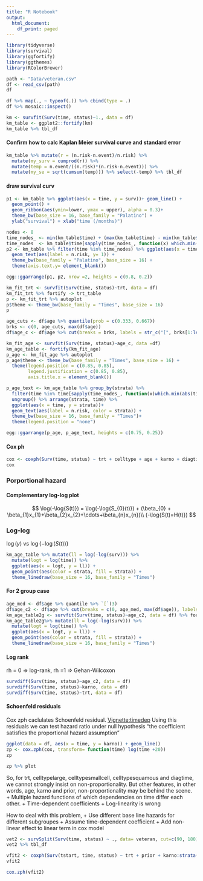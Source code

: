 ```yaml
---
title: "R Notebook"
output:
  html_document:
    df_print: paged
---
```


```r
library(tidyverse)
library(survival)
library(ggfortify)
library(ggthemes)
library(RColorBrewer)
```

```r
path <- "Data/veteran.csv"
df <- read_csv(path)
df
```

```r
df %>% map(., ~ typeof(.)) %>% cbind(type = .)
df %>% mosaic::inspect()
```

```r
km <- survfit(Surv(time, status)~1., data = df)
km_table <- ggplot2::fortify(km)
km_table %>% tbl_df
```
#### Confirm how to calc Kaplan Meier survival curve and standard error
```r
km_table %>% mutate(r = (n.risk-n.event)/n.risk) %>% 
  mutate(my_surv = cumprod(r)) %>% 
  mutate(temp = n.event/((n.risk)*(n.risk-n.event))) %>% 
  mutate(my_se = sqrt(cumsum(temp))) %>% select(-temp) %>% tbl_df

```

#### draw survival curv
```r
p1 <- km_table %>% ggplot(aes(x = time, y = surv))+ geom_line() + 
  geom_point() + 
  geom_ribbon(aes(ymin=lower, ymax = upper), alpha = 0.3)+
  theme_bw(base_size = 16, base_family = "Palatino") +
  ylab("survival") + xlab("time (/months)") 

nodes <- 8
time_nodes_ <- min(km_table$time) + (max(km_table$time) - min(km_table$time))/nodes * 1:nodes
time_nodes  <- km_table$time[sapply(time_nodes_, function(x) which.min(abs(km_table$time - x)))]
p2 <- km_table %>% filter(time %in% time_nodes) %>% ggplot(aes(x = time))+
  geom_text(aes(label = n.risk, y= 1)) + 
  theme_bw(base_family = "Palatino", base_size = 16) + 
  theme(axis.text.y= element_blank())

egg::ggarrange(p1, p2, nrow =2, heights = c(0.8, 0.2))
```

```r
km_fit_trt <- survfit(Surv(time, status)~trt, data = df)
km_fit_trt %>% fortify -> trt_table
p <- km_fit_trt %>% autoplot
p$theme <- theme_bw(base_family = "Times", base_size = 16)
p
```

```r
age_cuts <- df$age %>% quantile(prob = c(0.333, 0.667))
brks <- c(0, age_cuts, max(df$age))
df$age_c <- df$age %>% cut(breaks = brks, labels = str_c("[", brks[1:length(brks)-1], "_", lead(brks)[1:length(brks)-1], ")")) 

km_fit_age <- survfit(Surv(time, status)~age_c, data =df)
km_age_table <- fortify(km_fit_age)
p_age <- km_fit_age %>% autoplot
p_age$theme <- theme_bw(base_family = "Times", base_size = 16) + 
  theme(legend.position = c(0.85, 0.85), 
        legend.justification = c(0.85, 0.85),
        axis.title.x = element_blank())

p_age_text <- km_age_table %>% group_by(strata) %>% 
  filter(time %in% time[sapply(time_nodes_, function(x)which.min(abs(time - x) ))]) %>% 
  ungroup() %>% arrange(strata, time) %>% 
  ggplot(aes(x = time, y = strata))+ 
  geom_text(aes(label = n.risk, color = strata)) +
  theme_bw(base_size = 16, base_family = "Times")+
  theme(legend.position = "none")

egg::ggarrange(p_age, p_age_text, heights = c(0.75, 0.25))
```
#### Cox ph
```r
cox <- coxph(Surv(time, status) ~ trt + celltype + age + karno + diagtime + prior, data = df)
cox
```
### Porportional hazard
#### Complementary log-log plot
$$
 \log(-\log{S(t)}) = \log(-\log{S_{0}(t)}) + (\beta_{0} + \beta_{1}x_{1}+\beta_{2}x_{2}+\cdots+\beta_{n}x_{n})\\
 (-\log{S(t)=H(t)})
$$

### Log-log
$\log(y)$ vs $\log\{-\log(S(t))\}$ 

```r
km_age_table %>% mutate(ll = log(-log(surv))) %>% 
  mutate(logt = log(time)) %>% 
  ggplot(aes(x = logt, y = ll)) + 
  geom_point(aes(color = strata, fill = strata)) +
  theme_linedraw(base_size = 16, base_family = "Times")

```

#### For 2 group case
```r
age_med <- df$age %>% quantile %>% `[`(3)
df$age_c2 <- df$age %>% cut(breaks = c(0, age_med, max(df$age)), labels = c("younger", "elder"), include.lowest = T, right = F)
km_age_table2g <- survfit(Surv(time, status)~age_c2, data = df) %>% fortify
km_age_table2g%>% mutate(ll = log(-log(surv))) %>% 
  mutate(logt = log(time)) %>% 
  ggplot(aes(x = logt, y = ll)) + 
  geom_point(aes(color = strata, fill = strata)) +
  theme_linedraw(base_size = 16, base_family = "Times")
```

#### Log rank 
rh = 0 => log-rank, rh =1 => Gehan-Wilcoxon
```r
survdiff(Surv(time, status)~age_c2, data = df)
survdiff(Surv(time, status)~karno, data = df)
survdiff(Surv(time, status)~trt, data = df)
```

#### Schoenfeld residuals
Cox zph caclulates Schoenfeld residual.
[Vignette:timedep](https://cran.r-project.org/web/packages/survival/vignettes/timedep.pdf)
Using this residuals we can test hazard ratio under null hypothesis "the coefficient satisfies the proportional hazard assumption"
```r
ggplot(data = df, aes(x = time, y = karno)) + geom_line()
zp <- cox.zph(cox, transform= function(time) log(time +20))
zp
```

```r
zp %>% plot
```

So, for trt, celltypelarge, celltypesmallcell, celltypesquamous and diagtime, we cannot strongly insist on non-proportionality.
But other features, in other words, age, karno and prior, non-proportionality may be behind the scene.
+ Multiple hazard functions of which dependencies on time differ each other.
+ Time-dependent coefficients
+ Log-linearity is wrong

How to deal with this problem,
+ Use different base line hazards for different subgroupes
+ Assume time-dependent coefficient
+ Add non-linear effect to linear term in cox model
```r
vet2 <- survSplit(Surv(time, status) ~ ., data= veteran, cut=c(90, 180), episode= "tgroup", id="id")
vet2 %>% tbl_df
```

```r
vfit2 <- coxph(Surv(tstart, time, status) ~ trt + prior + karno:strata(tgroup), data=vet2)
vfit2
```

```r
cox.zph(vfit2)
```